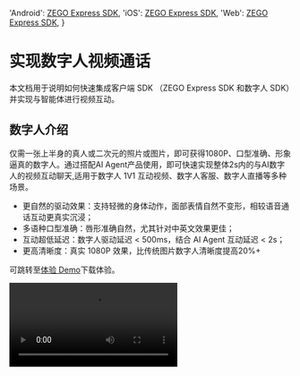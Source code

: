 

  'Android': <a href='https://doc-zh.zego.im/article/195' target='_blank'>ZEGO Express SDK</a>,
  'iOS': <a href='https://doc-zh.zego.im/article/196' target='_blank'>ZEGO Express SDK</a>,
  'Web': <a href='https://doc-zh.zego.im/article/199' target='_blank'>ZEGO Express SDK</a>,
}

# 实现数字人视频通话


本文档用于说明如何快速集成客户端 SDK （ZEGO Express SDK 和数字人 SDK）并实现与智能体进行视频互动。

## 数字人介绍

仅需一张上半身的真人或二次元的照片或图片，即可获得1080P、口型准确、形象逼真的数字人。通过搭配AI Agent产品使用，即可快速实现整体2s内的与AI数字人的视频互动聊天,适用于数字人 1V1 互动视频、数字人客服、数字人直播等多种场景。

- 更自然的驱动效果：支持轻微的身体动作，面部表情自然不变形，相较语音通话互动更真实沉浸；
- 多语种口型准确：唇形准确自然，尤其针对中英文效果更佳；
- 互动超低延迟：数字人驱动延迟 < 500ms，结合 AI Agent 互动延迟 < 2s；
- 更高清晰度：真实 1080P 效果，比传统图片数字人清晰度提高20%+

可跳转至[体验 Demo](./introduction/demo.mdx)下载体验。

<Video src="https://media-resource.spreading.io/docuo/workspace564/27e54a759d23575969552654cb45bf89/9f0143abe9.mp4" />


## 前提条件

- 已在 [ZEGO 控制台](https://console.zego.im/) 创建项目，并申请有效的 AppID 和 AppSign，详情请参考 [控制台 - 项目信息](https://doc-zh.zego.im/article/12107)。
- 已联系 ZEGO 技术支持开通数字人 PaaS 服务和相关接口的权限。
- 已联系 ZEGO 技术支持创建数字人。
:::if{props.platform="undefined|iOS"}
- 已联系 ZEGO 技术支持获取支持 AI 回声消除的 {getPlatformData(props,expressSDKMap)}，并集成到您的项目中。
:::
:::if{props.platform="Web"}
- 已联系 ZEGO 技术支持获取支持 AI 降噪的 {getPlatformData(props,expressSDKMap)}，并集成到您的项目中。
:::
- 已按 [业务后台快速开始指引](/aiagent-server/quick-start-with-digital-human) 集成了 AI Agent 相关服务端 API。

## 示例代码
以下是客户端示例代码，，您可以参考示例代码来实现自己的业务逻辑。

<CardGroup cols={2}>
:::if{props.platform=undefined}
<Card title="Android 客户端示例代码" href="https://github.com/ZEGOCLOUD/ai_agent_quick_start/tree/master/android" target="_blank">
包含最基本的登录、推流、拉流、展示数字人、退出房间等能力。
</Card>
:::
:::if{props.platform="iOS"}
<Card title="iOS 客户端示例代码" href="https://github.com/ZEGOCLOUD/ai_agent_quick_start/tree/master/ios" target="_blank">
包含最基本的登录、推流、拉流、展示数字人、退出房间等能力。
</Card>
:::
:::if{props.platform="flutter"}
<Card title="iOS 客户端示例代码" href="https://github.com/ZEGOCLOUD/ai_agent_quick_start/tree/master/flutter" target="_blank">
包含最基本的登录、推流、拉流、展示数字人、退出房间等能力。
</Card>
:::
:::if{props.platform="Web"}
<Card title="Web 客户端示例代码" href="https://github.com/ZEGOCLOUD/ai_agent_quick_start/tree/master/web" target="_blank">
包含最基本的登录、推流、拉流、退出房间等能力。
</Card>
:::
</CardGroup>

以下视频演示了如何跑通服务端和客户端（Web）示例代码并跟数字人智能体进行视频互动。
<Video src="https://media-resource.spreading.io/docuo/workspace564/27e54a759d23575969552654cb45bf89/4b68fbedda.mp4" />

## 整体业务流程

1. 服务端，参考[业务后台快速开始](/aiagent-server/quick-start)文档跑通业务后台示例代码，部署好业务后台
    - 接入实时互动 AI Agent API 管理智能体。
:::if{props.platform="Web"}
2. 客户端，跑通示例代码
    - 通过业务后台创建和管理智能体。
    - 集成 ZEGO Express SDK 完成实时通信。
:::
:::if{props.platform="undefined|iOS"}
2. 客户端，跑通示例代码
    - 通过业务后台创建和管理智能体。
    - 集成 ZEGO Express SDK 和数字人 SDK 完成实时通信。
:::


完成以上两个步骤后即可实现将智能体加入房间并与真实用户进行实时互动。

```mermaid
sequenceDiagram
    participant 客户端
    participant 业务后台
    participant AI Agent 后台
    
    业务后台->>业务后台: 注册智能体
    业务后台->>AI Agent 后台: 注册智能体
    AI Agent 后台-->>业务后台: 

    客户端->>业务后台: 通知业务后台开始通话
    业务后台->>AI Agent 后台: 创建数字人智能体实例
    AI Agent 后台->>AI Agent 后台: 数字人智能体登录房间并推流、拉用户流
    AI Agent 后台-->>业务后台: 数字人配置
    业务后台-->>客户端: 数字人配置

    客户端->>客户端: 初始化数字人 SDK 并设置数字人配置

    客户端->>业务后台: 请求 Token
    业务后台-->>客户端: Token
    
    客户端->>客户端: 初始化 ZEGO Express SDK 后登录房间并推流
    
    客户端->>客户端: 用户拉智能体流并且把帧数据和 SEI 数据传给数字人 SDK
    
    客户端->>业务后台: 通知业务后台停止通话
    业务后台->>AI Agent 后台: 删除智能体实例
    AI Agent 后台-->>业务后台: 
    业务后台-->>客户端: 
    
    客户端->>客户端: 用户停止推流并退出房间
    客户端->>客户端: 用户退出数字人 SDK
```

## 核心能力实现

### 集成 ZEGO Express SDK

:::if{props.platform=undefined}

请参考 [集成 SDK > 2.2 > 方式2](https://doc-zh.zego.im/article/3575#2) 手动集成 SDK。集成 SDK 后按以下步骤初始化 ZegoExpressEngine。

<div>
<Steps>
<Step title="添加权限声明">
进入 "app/src/main" 目录，打开 "AndroidManifest.xml" 文件，添加权限。
```xml AndroidManifest.xml
<uses-permission android:name="android.permission.ACCESS_NETWORK_STATE" />
<uses-permission android:name="android.permission.INTERNET" />
<uses-permission android:name="android.permission.RECORD_AUDIO" /> 
```
</Step>
<Step title="运行时申请录音权限">
```java
private final ActivityResultLauncher<String> requestPermissionLauncher = registerForActivityResult(
    new ActivityResultContracts.RequestPermission(), new ActivityResultCallback<Boolean>() {
        @Override
        public void onActivityResult(Boolean isGranted) {
            if (isGranted) {
                // 同意权限
            }
        }
    });
//发起请求
requestPermissionLauncher.launch(Manifest.permission.RECORD_AUDIO);
```
</Step>
<Step title="创建并初始化 ZegoExpressEngine">
```java {3}
ZegoEngineProfile zegoEngineProfile = new ZegoEngineProfile();
zegoEngineProfile.appID = ; // 从即构控制台获取的 appId
zegoEngineProfile.scenario = ZegoScenario.HIGH_QUALITY_CHATROOM;
zegoEngineProfile.application = getApplication();
ZegoExpressEngine.createEngine(zegoEngineProfile, null);
```
</Step>
</Steps>
</div>
:::

:::if{props.platform="iOS"}

请参考 [集成 SDK > 2.2 > 方式三](https://doc-zh.zego.im/article/3574#2_2) 手动集成 SDK。集成 SDK 后按以下步骤初始化 ZegoExpressEngine。

<div>
<Steps>
<Step title="在 Info.plist 文件声明必要的权限">
```xml Info.plist
<?xml version="1.0" encoding="UTF-8"?>
<!DOCTYPE plist PUBLIC "-//Apple//DTD PLIST 1.0//EN" "http://www.apple.com/DTDs/PropertyList-1.0.dtd">
<plist version="1.0">
<dict>
    ...
    <key>UIBackgroundModes</key>
    <array>
        <string>audio</string>
    </array>
    <key>NSMicrophoneUsageDescription</key>
    <string>需要访问麦克风以进行语音聊天</string>
</dict>
</plist>
```
</Step>
<Step title="运行时申请录音权限">
```objectivec
- (void)requestAudioPermission:(void(^)(BOOL granted))completion {
    /// 需要在项目的 Info.plist 文件中添加麦克风权限的使用说明
    AVAudioSession *audioSession = [AVAudioSession sharedInstance];
    [audioSession requestRecordPermission:^(BOOL granted) {
        dispatch_async(dispatch_get_main_queue(), ^{
            completion(granted);
        });
    }];
}
```
</Step>
<Step title="创建并初始化 ZegoExpressEngine">

```objectivec {4}
-(void)initZegoExpressEngine{
    ZegoEngineProfile* profile = [[ZegoEngineProfile alloc]init];
    profile.appID = kZegoPassAppId;
    profile.scenario = ZegoScenarioHighQualityChatroom; //设置该场景可以避免申请相机权限，接入方应按自己的业务场景设置具体值
    
    [ZegoExpressEngine createEngineWithProfile:profile eventHandler:self];
}
```
</Step>
</Steps>
</div>

:::

:::if{props.platform="flutter"}

请参考 [集成 SDK > 2.2 > 方式一](https://doc-zh.zego.im/article/13196#2_2) 手动集成 SDK。集成 SDK 后按以下步骤初始化 ZegoExpressEngine。
> 如果包含web平台,  请参考 [集成 SDK > 3.4](https://doc-zh.zego.im/article/13196#3_3) 手动引入 JS文件。

<div>
<Steps>
<Step title="进入 android/app/src/main 目录，打开 AndroidManifest.xml 文件，添加权限">
```xml AndroidManifest.xml
<uses-permission android:name="android.permission.RECORD_AUDIO" />
<uses-permission android:name="android.permission.MODIFY_AUDIO_SETTINGS" />
<uses-permission android:name="android.permission.INTERNET" />
<uses-permission android:name="android.permission.BLUETOOTH" />
<uses-permission android:name="android.permission.ACCESS_WIFI_STATE" />
<uses-permission android:name="android.permission.ACCESS_NETWORK_STATE" />
```
</Step>
<Step title="进入 ios/Runner 目录，打开 Info.plist 文件，添加权限">
```xml Info.plist
<?xml version="1.0" encoding="UTF-8"?>
<!DOCTYPE plist PUBLIC "-//Apple//DTD PLIST 1.0//EN" "http://www.apple.com/DTDs/PropertyList-1.0.dtd">
<plist version="1.0">
<dict>
    ...
    <key>UIBackgroundModes</key>
    <array>
        <string>audio</string>
    </array>
    <key>NSMicrophoneUsageDescription</key>
    <string>需要访问麦克风以进行语音聊天</string>
</dict>
</plist>
```
</Step>
<Step title="进入 ios 目录，打开 Podfile 文件，添加权限">
```xml Podfile {5-12}
post_install do |installer|
  installer.pods_project.targets.each do |target|
    flutter_additional_ios_build_settings(target)

    # Start of the permission_handler configuration
    target.build_configurations.each do |config|
      config.build_settings['GCC_PREPROCESSOR_DEFINITIONS'] ||= [
        '$(inherited)',
        'PERMISSION_MICROPHONE=1',
      ]
    end
    # End of the permission_handler configuration
  end
end
```
</Step>
<Step title="运行时申请麦克风权限">
```dart
import 'package:permission_handler/permission_handler.dart';

void main() {
  WidgetsFlutterBinding.ensureInitialized();

  Permission.microphone.request().then((status) {
    runApp(const MyApp());
  });
}
```
</Step>
<Step title="创建并初始化 ZegoExpressEngine">
```dart {3}
await ZegoExpressEngine.createEngineWithProfile(
  /// 设置该场景可以避免申请相机权限，接入方应按自己的业务场景设置具体值
  ZegoEngineProfile(ZegoKey.appId, ZegoScenario.HighQualityChatroom),
);
```
</Step>
</Steps>
</div>

:::

:::if{props.platform="Web"}

请参考 [集成 SDK > 方式 2](https://doc-zh.zego.im/article/6839#2_2) 手动集成 SDK。集成 SDK 后按以下步骤初始化 ZegoExpressEngine。

1 加载AI降噪模块

2 实例化 ZegoExpressEngine

3 检查系统要求（WebRTC 支持和麦克风权限）

```javascript {7,9,11}
import { ZegoExpressEngine } from "zego-express-engine-webrtc";
import { VoiceChanger } from "zego-express-engine-webrtc/voice-changer";

const appID = 1234567 // 从即构控制台获取
const server = 'xxx' // 从即构控制台获取
// 加载AI降噪模块
ZegoExpressEngine.use(VoiceChanger);
// 实例化 ZegoExpressEngine传入appId和server等配置
const zg = new ZegoExpressEngine(appID, server);
// 检查系统要求
const checkSystemRequirements = async () => {
    // 检测是否支持webRTC
    const rtc_sup = await zg.checkSystemRequirements("webRTC");
    if (!rtc_sup.result) {
      // 浏览器不支持webrtc
  }
    // 检测是否开启麦克风权限
    const mic_sup = await zg.checkSystemRequirements("microphone");
    if (!mic_sup.result) {
      // 未开启麦克风权限
  }
}
checkSystemRequirements()
```
:::

:::if{props.platform="undefined"}

### 集成数字人 SDK

<div>
数字人 SDK 已经发布在 maven 仓库，可参考以下代码集成 SDK 进项目。
<Steps>
<Step title="添加 `maven` 配置">
根据您的 Android Gradle 插件版本，选择对应的实现步骤。

<Tabs>
<Tab title="7.1.0 或更高版本">
进入项目的根目录，打开 `settings.gradle` 文件，在 `dependencyResolutionManagement` > `repositories` 中添加 maven 仓库，示例代码如下：
``` groovy {6}
dependencyResolutionManagement {
  repositoriesMode.set(RepositoriesMode.FAIL_ON_PROJECT_REPOS)
  repositories {
      google()
      mavenCentral()
      maven { url 'https://storage.zego.im/maven' }   // <- 添加这行。
  }
}
```
</Tab>
<Tab title="低于 7.1.0 的版本">
进入项目的根目录，打开 `build.gradle` 文件，在 `allprojects`->`repositories` 中添加 maven 仓库，示例代码如下：
```groovy
allprojects {
    repositories {
        google()
        mavenCentral()
        maven { url 'https://storage.zego.im/maven' }   // <- 添加这行。
    }
}
```
</Tab>
</Tabs>
</Step>
<Step title="修改您的 app 级别的 `build.gradle` 文件">
```groovy
dependencies {
    ...
    // 数字人 SDK 依赖
    implementation 'im.zego:digitalmobile:+'   

    // 数字人 SDK 用到的第三方库依赖
    implementation 'com.squareup.okhttp3:okhttp:4.9.3'
    implementation "com.google.code.gson:gson:2.9.1"
    implementation 'com.liulishuo.okdownload:okdownload:1.0.7'
    implementation 'com.liulishuo.okdownload:sqlite:1.0.7'
    implementation 'com.liulishuo.okdownload:okhttp:1.0.7'
}
```  
</Step>
</Steps>
</div>

:::

:::if{props.platform="iOS"}

### 集成数字人 SDK

<div>
<Steps>
  <Step title="下载最新版本的SDK">
    请下载最新版本的 [SDK](https://storage.zego.im/AIEffect/DigitalHuman/sdk/ios/ZegoDigitalMobile_1.0.1.0.xcframework.zip)。
  </Step>
  <Step title="解压SDK">
    将 SDK 包解压至项目目录下，例如 “libs” 文件夹下。
    <Frame width="512" height="auto" caption="">
      <img src="https://media-resource.spreading.io/docuo/workspace564/27e54a759d23575969552654cb45bf89/44f21dbec7.jpeg" alt="20250626-153505.jpeg"/>
    </Frame>
  </Step>
  <Step>
    选择 “TARGETS > General > Frameworks,Libraries,and Embedded Content” 菜单，添加 ZegoDigitalMobile.xcframework”，将 “Embed” 设置为 “Embed & Sign”。
    <Frame width="512" height="auto" caption="">
      <img src="https://media-resource.spreading.io/docuo/workspace564/27e54a759d23575969552654cb45bf89/2573630b6c.jpeg" alt="20250626-153759.jpeg"/>
    </Frame>
  </Step>
</Steps>
</div>

:::



### 通知业务后台开始通话

可在客户端真实用户进入房间后立即通知业务后台开始通话，异步调用可加降低通话接通时间。业务后台收到开始通话通知后，使用与客户端相同的 roomID 及关联的 userID 和 streamID 创建数字人智能体实例，这样数字人智能体就能与真实用户在同一个房间内进行相互推拉流实现视频互动。

请求业务后台的时候需要带上数字人参数，参数包括 **digital_human_id** 和 **config_id**。
- **digital_human_id** 是数字人 ID，请联系 ZEGO 技术支持获取。
- **config_id** 是数字人的配置 ID，不同平台使用不同的数字人配置， 数字人服务会根据 config_id 优化不同平台上的性能和效果，Android/iOS 请填写 **mobile**，Web 请填写 **web**。

<Accordion title="通知业务后台的示例代码" defaultOpen="false">

<Note title="说明">以下示例在通知业务后台开始通话时，并没有传递 roomID、userID、streamID 等参数，是因为本示例客户端与业务后台约定好了固定值。实际使用时，请根据业务需求传递对应的参数。</Note>

:::if{props.platform=undefined}
```java
// 通知业务后台开始通话
private void start() {
    String jsonContent;
    try {
        JSONObject jsonObject = new JSONObject();
        jsonObject.put("digital_human_id", Constant.digital_human_id); // 替换为实际的 数字人 ID
        jsonObject.put("config_id", "mobile"); 
        jsonContent = jsonObject.toString();
    } catch (JSONException e) {
        return;
    }

    RequestBody body = RequestBody.create(jsonContent, MediaType.parse("application/json; charset=utf-8"));
    Request request = new Request.Builder().url(Constant.BASE_URL + "/api/start-digital-human").post(body).build();
    new OkHttpClient.Builder().build().newCall(request).enqueue(new Callback() {
        @Override
        public void onFailure(@NonNull Call call, @NonNull IOException e) {
        }

        @Override
        public void onResponse(@NonNull Call call, @NonNull Response response) throws IOException {
            if (response.isSuccessful()) {
                String responseBody = response.body().string();
                try {
                    JSONObject json = new JSONObject(responseBody);
                    int errorCode = (int) json.get("code");
                    String digitalHumanConfig = (String) json.get("digital_human_config");   // 初始化数字人 sdk 需要使用
                    if (errorCode == 0) {
                        // 初始化数字人 SDK...
                    }
                } catch (JSONException e) {
                }
            }
        }
    });
}
```
:::
:::if{props.platform="iOS"}
```objectivec
// 通知业务后台开始通话
/**
 * 开始与AI智能体进行通话
 * 
 * @param completion 完成回调，返回操作结果
 * @discussion 该方法会向服务器发送开始通话的请求，用于初始化AI智能体实例
 */
- (void)doStartCallWithCompletion:(void (^)(NSInteger code, NSString *message, NSDictionary *data))completion {
    // 构建请求URL
    NSString *url = [NSString stringWithFormat:@"%@/api/start-digital-human", self.currentBaseURL];
    NSURL *requestURL = [NSURL URLWithString:url];
    
    // 创建请求
    NSMutableURLRequest *request = [[NSMutableURLRequest alloc] initWithURL:requestURL];
    request.HTTPMethod = @"POST";
    
    // 设置请求头
    [request setValue:@"application/json" forHTTPHeaderField:@"Content-Type"];
    
    // 创建请求参数
    NSMutableDictionary *params = [NSMutableDictionary dictionary];
    NSData *jsonData = [NSJSONSerialization dataWithJSONObject:params options:0 error:nil];
    request.HTTPBody = jsonData;
    
    // 创建会话
    NSURLSession *session = [NSURLSession sharedSession];
    
    // 发送请求
    NSURLSessionDataTask *task = [session dataTaskWithRequest:request
                                           completionHandler:^(NSData * _Nullable data,
                                                            NSURLResponse * _Nullable response,
                                                            NSError * _Nullable error) {
        dispatch_async(dispatch_get_main_queue(), ^{
            if (error) {
                if (completion) {
                    completion(-1, @"网络请求失败", nil);
                }
                return;
            }
            
            NSHTTPURLResponse *httpUrlResponse = (NSHTTPURLResponse *)response;
            if (httpUrlResponse.statusCode != 200) {
                if (completion) {
                    completion(httpUrlResponse.statusCode, 
                             [NSString stringWithFormat:@"服务器错误: %ld", (long)httpUrlResponse.statusCode],
                             nil);
                }
                return;
            }
            
            NSError *jsonError;
            NSDictionary *dict = [NSJSONSerialization JSONObjectWithData:data options:0 error:&jsonError];
            if (jsonError) {
                if (completion) {
                    completion(-2, @"解析响应数据失败", nil);
                }
                return;
            }
            
            // 解析响应数据
            NSInteger code = [dict[@"code"] integerValue];
            NSString *message = dict[@"message"];
            NSDictionary *responseData = dict[@"data"];
            
            if (completion) {
                completion(code, message, responseData);
            }
        });
    }];
    
    [task resume];
}
```
:::
:::if{props.platform="flutter"}
```dart
// 通知业务后台开始通话
Future<Map<String, dynamic>> startCall() async {
  try {
    final response = await http.post(
      Uri.parse('$_currentBaseUrl/api/start-digital-human'),
      headers: {'Content-Type': 'application/json'},
    );
    
    if (response.statusCode == 200) { 
      final json = jsonDecode(response.body);
      return json;
    }
    return {'code': -1, 'message': '请求失败'};
  } catch (e) {
    return {'code': -1, 'message': e.toString()};
  }
}
```
:::
:::if{props.platform="Web"}
```javascript
// 通知业务后台开始通话
async function startCall() {
  try {
    const response = await fetch(`${YOUR_SERVER_URL}/api/start-digital-human`, { // YOUR_SERVER_URL 为您的业务后台地址
      method: 'POST',
      headers: {
        'Content-Type': 'application/json',
      }
    });

    const data = await response.json();
    console.log('开始通话结果:', data);
    return data;
  } catch (error) {
    console.error('开始通话失败:', error);
    throw error;
  }
}
```
:::
</Accordion>


:::if{props.platform="undefined"}
### 初始化数字人 SDK 实例

需要先在 android 布局文件中添加数字人预览 view，数字人画面会渲染到该视图上。

```xml
<im.zego.digitalmobile.ZegoPreviewView
    android:id="@+id/preview_view"
    android:layout_width="match_parent"
    android:layout_height="match_parent" />
```

```java
String digitalHumanConfig = xxx; // 数字人配置，从业务后台创建数字人智能体实例接口返回的 DigitalHumanConfig 中获取
IZegoDigitalMobile digitalMobile = ZegoDigitalMobileFactory.create(this);   // 创建数字人 SDK 实例，可以创建多个实例显示不同的数字人
digitalMobile.start(digitalHumanConfig, null);   // 初始化数字人 SDK 实例，传入数字人配置
digitalMobile.attach(previewView);   // 绑定上面创建的预览 view，数字人会渲染到该 view 上
```
:::
:::if{props.platform="iOS"}
### 初始化数字人 SDK 实例

需要先在 View 中添加数字人预览 view，数字人会渲染到该视图上。

<div>
<Steps>
<Step title="声明数字人实例和View">
```objectivec
#import <ZegoDigitalMobile/ZegoDigitalMobile.h>

// 数字人 SDK 实例，可以创建多个实例显示不同的数字人
@property (nonatomic, strong) id<IZegoDigitalMobile> digitalMobile;
// 数字人预览 view，数字人会渲染到该 view 上
@property (nonatomic, strong) ZegoPreviewView *previewView;
```
</Step>
<Step title="创建并添加previewView">
```objectivec
- (void)setupPreviewView {
    self.previewView = [[ZegoPreviewView alloc] init];
    self.previewView.backgroundColor = [UIColor whiteColor];

    [self.view addSubview:self.previewView];
    [self.previewView mas_makeConstraints:^(MASConstraintMaker *make) {
        make.edges.equalTo(self.view);
    }];
}
```
</Step>
<Step title="初始化数字人 SDK 实例和绑定渲染View">
```objectivec
// 创建数字人 SDK 实例
self.digitalMobile = [ZegoDigitalMobileFactory create];
// 数字人配置，从业务后台创建数字人智能体实例接口返回的 DigitalHumanConfig 中获取
NSString *digitalHumanEncodeConfig = @"";
// 初始化数字人 SDK 实例，传入数字人配置
[self.digitalMobile start:digitalHumanEncodeConfig delegate:self];
// 绑定上面创建的预览 view，数字人会渲染到该 view 上
[self.digitalMobile attach:self.previewView];
```
</Step>
</Steps>
</div>
:::


:::if{props.platform="undefined|iOS"}

### 将 Express 数据同步给数字人 SDK

数字人 SDK 渲染画面时依赖 ZEGO Express SDK 的视频帧和 SEI 数据，所以需要开启 ZEGO Express SDK 的自定义视频渲染能力并且将 ZEGO Express SDK 的视频帧和 SEI 数据同步给数字人 SDK。

<Warning title="注意">
- 开启 ZEGO Express SDK 自定义视频渲染能力需要在调用 ZEGO Express SDK `startPublishingStream`、`startPlayingStream` 接口之前设置，否则无效。
</Warning>

:::

:::if{props.platform=undefined}

```java Express 开启自定义渲染
// 开启 Express 自定义渲染
ZegoCustomVideoRenderConfig renderConfig = new ZegoCustomVideoRenderConfig();
renderConfig.bufferType = ZegoVideoBufferType.RAW_DATA;
renderConfig.frameFormatSeries = ZegoVideoFrameFormatSeries.RGB;
renderConfig.enableEngineRender = false;
ZegoExpressEngine.getEngine().enableCustomVideoRender(true, renderConfig);
// 监听视频帧回调
ZegoExpressEngine.getEngine().setCustomVideoRenderHandler(new IZegoCustomVideoRenderHandler() {
    @Override
    public void onRemoteVideoFrameRawData(ByteBuffer[] data, int[] dataLength, ZegoVideoFrameParam param,
                                            String streamID) {
        IZegoDigitalMobile.ZegoVideoFrameParam digitalParam = new IZegoDigitalMobile.ZegoVideoFrameParam();
        digitalParam.format = IZegoDigitalMobile.ZegoVideoFrameFormat.getZegoVideoFrameFormat(param.format.value());
        digitalParam.height = param.height;
        digitalParam.width = param.width;
        digitalParam.rotation = param.rotation;
        for (int i = 0; i < 4; i++) {
            digitalParam.strides[i] = param.strides[i];
        }
        // 把 Express 视频帧数据传给数字人 SDK
        digitalMobile.onRemoteVideoFrameRawData(data, dataLength, digitalParam, streamID);
    }
});

// 监听 Express SEI 数据
ZegoExpressEngine.getEngine().setEventHandler(new IZegoEventHandler() {
    @Override
    public void onPlayerSyncRecvSEI(String streamID, byte[] data) {
        // 把 Express SEI 数据传给数字人 SDK
        digitalMobile.onPlayerSyncRecvSEI(streamID, data);
    }
});
```
:::

:::if{props.platform="iOS"}

```objectivec Express 开启自定义渲染
- (BOOL)enableCustomVideoRender {
    // 自定义渲染
    ZegoCustomVideoRenderConfig *renderConfig =
    [[ZegoCustomVideoRenderConfig alloc] init];
    // 选择 RawData 类型视频帧数据
    renderConfig.bufferType = ZegoVideoBufferTypeRawData;
    // 选择 RGB 色系数据格式
    renderConfig.frameFormatSeries = ZegoVideoFrameFormatSeriesRGB;
    // 指定在自定义视频渲染的同时引擎也渲染
    renderConfig.enableEngineRender = NO;
    
    ZegoExpressEngine *engine = [ZegoExpressEngine sharedEngine];
    if (!engine) {
        return NO;
    }
    
    [engine enableCustomVideoRender:YES config:renderConfig];
    [engine setCustomVideoRenderHandler:self];
    
    return YES;
}

#pragma mark - ZegoEventHandler

- (void)onRemoteVideoFrameRawData:(unsigned char **)data
                       dataLength:(unsigned int *)dataLength
                            param:(ZegoVideoFrameParam *)param
                         streamID:(NSString *)streamID {
    // 转换参数格式
    ZDMVideoFrameParam *digitalParam = [[ZDMVideoFrameParam alloc] init];
    digitalParam.format = (ZDMVideoFrameFormat)param.format;
    digitalParam.width = param.size.width;
    digitalParam.height = param.size.height;
    digitalParam.rotation = param.rotation;
    
    for (int i = 0; i < 4; i++) {
        [digitalParam setStride: param.strides[i] atIndex:i];
    }
    
    // 遍历所有数字人API进行数据回调
    for (id<IZegoDigitalMobile> digitalMobile in self.digitalMobileArray) {
        [digitalMobile onRemoteVideoFrameRawData:data dataLength:dataLength param:digitalParam streamID:streamID];
    }
}

- (void)onPlayerSyncRecvSEI:(NSData *)data streamID:(NSString *)streamID{
    // 遍历所有数字人API进行SEI数据回调
    for (id<IZegoDigitalMobile> digitalMobile in self.digitalMobileArray) {
        [digitalMobile onPlayerSyncRecvSEI:streamID data:data];
    }
}
```

:::





### 用户进入房间并推流

真实用户登录房间后推流。

:::if{props.platform="undefined|iOS"}
<Note title="说明">
在此场景下需要开启 AI 回声消除以获得更好的效果。
</Note>
:::
:::if{props.platform="Web"}
<Note title="说明">
在此场景下需要开启 AI 降噪以获得更好的效果。
</Note>
:::

登录用的 token 需要从您的业务后台获取，请参考完整示例代码。

<Note title="说明">
请确保 roomID、userID、streamID 在一个 ZEGO APPID 下是唯一的。
- roomID: 由用户自己定义生成规则,会用来登录 Express SDK 的房间。仅支持数字，英文字符 和 '~', '!', '@', '#', '$', '%', '^', '&', '*', '(', ')', '_', '+', '=', '-', '`', ';', '’', ',', '.', '\<', '\>', ''。如果需要与 Web SDK 互通，请不要使用 '%'。
- userID: 长度不超过32字节。仅支持数字，英文字符 和 '~', '!', '@', '#', '$', '%', '^', '&', '*', '(', ')', '_', '+', '=', '-', '`', ';', '’', ',', '.', '\<', '\>', '\'。如果需要与 Web SDK 互通，请不要使用 '%'。
- streamID: 长度不超过256字节。仅支持数字，英文字符 和 '-', '_'。
</Note>

:::if{props.platform=undefined}
```java 客户端登录房间并推流 {5-8,14-19,27-28,3}
private void loginRoom(String userId, String userName, String userName, String token,
    IZegoRoomLoginCallback callback) {
    ZegoEngineConfig config = new ZegoEngineConfig();
    HashMap<String, String> advanceConfig = new HashMap<String, String>();
    advanceConfig.put("set_audio_volume_ducking_mode", "1");
    advanceConfig.put("enable_rnd_volume_adaptive", "true");
    advanceConfig.put("sideinfo_callback_version", "3");                
    advanceConfig.put("sideinfo_bound_to_video_decoder", "true");       
    config.advancedConfig = advanceConfig;
    ZegoExpressEngine.setEngineConfig(config);
    ZegoExpressEngine.getEngine().setRoomScenario(ZegoScenario.HIGH_QUALITY_CHATROOM);
    ZegoExpressEngine.getEngine().setAudioDeviceMode(ZegoAudioDeviceMode.GENERAL);

    ZegoExpressEngine.getEngine().enableAEC(true);
    //请注意：开启 AI 回声消除需要联系 ZEGO 技术支持获取对应版本的 ZEGOExpress SDK
    ZegoExpressEngine.getEngine().setAECMode(ZegoAECMode.AI_AGGRESSIVE2);
    ZegoExpressEngine.getEngine().enableAGC(true);
    ZegoExpressEngine.getEngine().enableANS(true);
    ZegoExpressEngine.getEngine().setANSMode(ZegoANSMode.MEDIUM);

    ZegoRoomConfig roomConfig = new ZegoRoomConfig();
    roomConfig.isUserStatusNotify = true;
    roomConfig.token = token;  // 需要 token 鉴权，从您的业务后台获取，生成方式请参考ZEGO官网文档

    String roomId ;   // 自定义用来登录的房间的Id，格式请参考说明
    String userSteamID // 自定义用于推流的流Id，格式请参考说明
    ZegoExpressEngine.getEngine()
        .loginRoom(roomId, new ZegoUser(userId, userName), roomConfig, (errorCode, extendedData) -> {
            Timber.d(
                "loginRoom() called with: errorCode = [" + errorCode + "], extendedData = [" + extendedData + "]");
            if (errorCode == 0) {
                // 登录成功以后进行推流
                ZegoExpressEngine.getEngine().startPublishingStream(userSteamID);
                // 设置麦克风静音状态，false 表示不静音，true 表示静音
                ZegoExpressEngine.getEngine().muteMicrophone(false);
            }
            if (callback != null) {
                callback.onRoomLoginResult(errorCode, extendedData);
            }

        });
}
```
:::
:::if{props.platform="iOS"}
```objectivec 客户端登录房间并推流 {6-10,12,19-23,26}
// 记录智能体
self.streamToPlay = [self getAgentStreamID];

ZegoEngineConfig* engineConfig = [[ZegoEngineConfig alloc] init];
engineConfig.advancedConfig = @{
    @"set_audio_volume_ducking_mode":@1,/**该配置是用来做音量闪避的**/
    @"enable_rnd_volume_adaptive":@"true",/**该配置是用来做播放音量自适用**/
    //数字人
    @"sideinfo_callback_version":@(3),
    @"sideinfo_bound_to_video_decoder":@"true"
};
[ZegoExpressEngine setEngineConfig:engineConfig];

//这个设置只影响AEC（回声消除），我们这里设置为ModeGeneral，是会走我们自研的回声消除，这比较可控，
//如果其他选项，可能会走系统的回声消除，这在iphone手机上效果可能会更好，但如果在一些android机上效果可能不好
[[ZegoExpressEngine sharedEngine] setAudioDeviceMode:ZegoAudioDeviceModeGeneral];

//请注意：开启 AI 回声消除需要联系 ZEGO 技术支持获取对应的ZegoExpressionEngine.xcframework，具备该能力的版本还未发布官网
[[ZegoExpressEngine sharedEngine] enableAGC:TRUE];
[[ZegoExpressEngine sharedEngine] enableAEC:TRUE];
[[ZegoExpressEngine sharedEngine] setAECMode:ZegoAECModeAIAggressive2];
[[ZegoExpressEngine sharedEngine] enableANS:TRUE];
[[ZegoExpressEngine sharedEngine] setANSMode:ZegoANSModeMedium];

// 登录房间
[self loginRoom:^(int errorCode, NSDictionary *extendedData) {
    if (errorCode!=0) {
        NSString* errorMsg =[NSString stringWithFormat:@"进入语音房间失败:%d", errorCode];
        completion(NO, errorMsg);
        return;
    }
    
    //进房后开始推流
    [self startPushlishStream];
}];
```
:::
:::if{props.platform="flutter"}
```dart 客户端登录房间并推流 {11-21,25-27,30-33,40}
final String _userId = 'user_id_1';
final String _roomId = 'room_id_1';
final String _userStreamId = 'user_stream_id_1';

/// 生成 RTC Token [参考文档]（https://doc-zh.zego.im/article/14350）
final token = await getToken();
if (token.isEmpty) {
  return false;
}

/// 下面用来做应答延迟优化的，需要集成对应版本的ZegoExpressEngine sdk，请联系即构同学
ZegoExpressEngine.setEngineConfig(
  ZegoEngineConfig(
    advancedConfig: {
      /**该配置是用来做音量闪避的**/
      'set_audio_volume_ducking_mode': '1',
      /**该配置是用来做播放音量自适用**/
      'enable_rnd_volume_adaptive': 'true'
    },
  ),
);


/// 启用3A
ZegoExpressEngine.instance.enableAGC(true);
ZegoExpressEngine.instance.enableAEC(true);
if (!kIsWeb) {
  ZegoExpressEngine.instance.setAECMode(ZegoANSMode.AIAGGRESSIVE2);

  /// 这个设置只影响AEC（回声消除），我们这里设置为ModeGeneral，是会走我们自研的回声消除，这比较可控，
  /// 如果其他选项，可能会走系统的回声消除，这在iphone手机上效果可能会更好，但如果在一些android机上效果可能不好
  ZegoExpressEngine.instance.setAudioDeviceMode(
    ZegoAudioDeviceMode.General,
  );
}
ZegoExpressEngine.instance.enableANS(true);
ZegoExpressEngine.instance.setANSMode(ZegoANSMode.Medium);

/// 登录房间
final user = ZegoUser(_userId, _userId);
final roomConfig = ZegoRoomConfig.defaultConfig()
  ..isUserStatusNotify = true
  ..token = token;
final loginResult = await ZegoExpressEngine.instance.loginRoom(
  _roomId,
  user,
  config: roomConfig,
);
if (0 != loginResult.errorCode && 1002001 != loginResult.errorCode) {
  return false;
}

/// 开始推流（打开麦克风）
await ZegoExpressEngine.instance.muteMicrophone(false);
await ZegoExpressEngine.instance.startPublishingStream(_userStreamId);
```
:::
:::if{props.platform="Web"}

```javascript 客户端登录房间并推流 {22-25}
const userId = "" // 登录 Express SDK房间用户ID
const roomId = "" // RTC 房间 ID
const userStreamId = "" // 用户推流 ID
async function enterRoom() {
  try {
    // 生成 RTC Token [参考文档]（https://doc-zh.zego.im/article/7646）
    const token = await Api.getToken();
    // 登录房间
    await zg.loginRoom(roomId, token, {
      userID: userId,
      userName: "",
    });

    // 创建本地音频流
    const localStream = await zg.createZegoStream({
      camera: {
        video: false,
        audio: true,
      },
    });
    if (localStream) {
      // 推送本地流
      await zg.startPublishingStream(userStreamId, localStream);
      // 开启AI降噪（需要特殊编包的 ZEGO Express SDK）
      const enableResult = await zg.enableAiDenoise(localStream, true);
      if (enableResult.errorCode === 0) {
        return zg.setAiDenoiseMode(localStream, 1);
      }
    }
  } catch (error) {
    console.error("进入房间失败:", error);
    throw error;
  }
}
enterRoom()
```
:::

### 拉智能体流

默认只有一个真实用户及智能体在同一个房间内，所以拉流时默认新增的就是智能体流。

:::if{props.platform=undefined}

```java 客户端拉智能体的流 {9-12}
// 监听流回调和拉流
ZegoExpressEngine.getEngine().setEventHandler(new IZegoEventHandler() {
    @Override
    // 房间内其他用户推流/停止推流时，我们会在这里收到相应用户的音视频流增减的通知
    public void onRoomStreamUpdate(String roomID, ZegoUpdateType updateType, ArrayList<ZegoStream> streamList, JSONObject extendedData) {
        super.onRoomStreamUpdate(roomID, updateType, streamList, extendedData);
        //当 updateType 为 ZegoUpdateType.ADD 时，代表有音视频流新增，此时我们可以调用 startPlayingStream 接口拉取该音视频流
        if (updateType == ZegoUpdateType.ADD) {
            ZegoStream stream = streamList.get(0);
            // 默认新增是智能体流，直接拉流
            ZegoExpressEngine.getEngine().setPlayStreamBufferIntervalRange(stream.streamID, 100, 2000);  // 设置 buffer 优化体验
            ZegoExpressEngine.getEngine().startPlayingStream(stream.streamID);
        }
    }
});
```
:::
:::if{props.platform="iOS"}

```objectivec 客户端拉智能体的流 {10}
//监听房间流信息更新状态，拉取智能体流播放
- (void)onRoomStreamUpdate:(ZegoUpdateType)updateType
                streamList:(NSArray<ZegoStream *> *)streamList
              extendedData:(nullable NSDictionary *)extendedData
                    roomID:(NSString *)roomID{    
    if (updateType == ZegoUpdateTypeAdd) {
        for (int i=0; i<streamList.count; i++) {
            ZegoStream* item = [streamList objectAtIndex:i];
            
            [self startPlayStream:item.streamID];
        }
    } else if(updateType == ZegoUpdateTypeDelete) {
        for (int i=0; i<streamList.count; i++) {
            ZegoStream* item = [streamList objectAtIndex:i];
            [[ZegoExpressEngine sharedEngine] stopPlayingStream:item.streamID];
        }
    }
}
```
:::
:::if{props.platform="flutter"}
```dart 客户端拉智能体的流
  ZegoExpressEngine.onRoomStreamUpdate = _onRoomStreamUpdate;

  void _onRoomStreamUpdate(
    String roomID,
    ZegoUpdateType updateType,
    List<ZegoStream> streamList,
    Map<String, dynamic> extendedData,
  ) {
    if (updateType == ZegoUpdateType.Add) {
      for (var stream in streamList) {
        ZegoExpressEngine.instance.startPlayingStream(stream.streamID);
      }
    } else if (updateType == ZegoUpdateType.Delete) {
      for (var stream in streamList) {
        ZegoExpressEngine.instance.stopPlayingStream(stream.streamID);
      }
    }
  }
```
:::
:::if{props.platform="Web"}

```javascript 客户端拉智能体的流 {9}
// 监听远端流更新事件
function setupEvent() {
  zg.on("roomStreamUpdate",
    async (roomID, updateType, streamList) => {
      if (updateType === "ADD" && streamList.length > 0) {
        try {
          for (const stream of streamList) {
            // 拉智能体流
            const mediaStream = await zg.startPlayingStream(stream.streamID);
            if (!mediaStream) return;
            const remoteView = await zg.createRemoteStreamView(mediaStream);
            if (remoteView) {
             // 这里需要页面上有个id为remoteSteamView的容器接收智能体流 [参考文档]（https://doc-zh.zego.im/article/api?doc=Express_Video_SDK_API~javascript_web~class~ZegoStreamView）
              remoteView.play("remoteSteamView", {
                enableAutoplayDialog: false,
              });
            }
          }
        } catch (error) {
          console.error("拉流失败:", error);
        }
      }
    }
  );
}
```
:::


恭喜你🎉！完成这一步骤后，您已经可以用语音问智能体任何问题，智能体都会回答您的问题！

### 退出房间结束通话

客户端调用退出登录接口退出房间，并停止推拉流。同时通知业务后台本次通话结束。业务后台收到结束通话通知后会删除智能体实例，智能体实例会自动退出房间并停止推拉流。最后再调用数字人 SDK 退出接口，这样一次完整的互动就结束了。

:::if{props.platform=undefined}
```java {4,16}
// 通知业务后台结束通话
private void stop() {
    RequestBody body = RequestBody.create("", MediaType.parse("application/json; charset=utf-8"));
    Request request = new Request.Builder().url(YOUR_SERVER_URL + "/api/stop").post(body).build();

    new OkHttpClient.Builder().build().newCall(request).enqueue(new Callback() {
        @Override
        public void onFailure(@NonNull Call call, @NonNull IOException e) {

        }

        @Override
        public void onResponse(@NonNull Call call, @NonNull Response response) throws IOException {
            if (response.isSuccessful()) {
                // 退出房间
                ZegoExpressEngine.getEngine().logoutRoom();
                // 退出数字人 SDK
                digitalMobile.stop();
            }
        }
    });
}

```
:::
:::if{props.platform="iOS"}
```objectivec {9,69}
/**
 * 通知业务后台结束通话
 * 
 * @param completion 完成回调，返回操作结果
 * @discussion 该方法会向服务器发送结束通话的请求，用于释放AI智能体实例
 */
- (void)doStopCallWithCompletion:(void (^)(NSInteger code, NSString *message, NSDictionary *data))completion {
    // 构建请求URL
    NSString *url = [NSString stringWithFormat:@"%@/api/stop", self.currentBaseURL];
    NSURL *requestURL = [NSURL URLWithString:url];
    
    // 创建请求
    NSMutableURLRequest *request = [[NSMutableURLRequest alloc] initWithURL:requestURL];
    request.HTTPMethod = @"POST";
    
    // 设置请求头
    [request setValue:@"application/json" forHTTPHeaderField:@"Content-Type"];
    
    // 创建请求参数
    NSMutableDictionary *params = [NSMutableDictionary dictionary];
    NSData *jsonData = [NSJSONSerialization dataWithJSONObject:params options:0 error:nil];
    request.HTTPBody = jsonData;
    
    // 创建会话
    NSURLSession *session = [NSURLSession sharedSession];
    
    // 发送请求
    NSURLSessionDataTask *task = [session dataTaskWithRequest:request
                                           completionHandler:^(NSData * _Nullable data,
                                                            NSURLResponse * _Nullable response,
                                                            NSError * _Nullable error) {
        dispatch_async(dispatch_get_main_queue(), ^{
            if (error) {
                if (completion) {
                    completion(-1, @"网络请求失败", nil);
                }
                return;
            }
            
            NSHTTPURLResponse *httpUrlResponse = (NSHTTPURLResponse *)response;
            if (httpUrlResponse.statusCode != 200) {
                if (completion) {
                    completion(httpUrlResponse.statusCode, 
                             [NSString stringWithFormat:@"服务器错误: %ld", (long)httpUrlResponse.statusCode],
                             nil);
                }
                return;
            }
            
            NSError *jsonError;
            NSDictionary *dict = [NSJSONSerialization JSONObjectWithData:data options:0 error:&jsonError];
            if (jsonError) {
                if (completion) {
                    completion(-2, @"解析响应数据失败", nil);
                }
                return;
            }
            
            // 解析响应数据
            NSInteger code = [dict[@"code"] integerValue];
            NSString *message = dict[@"message"];
            NSDictionary *responseData = dict[@"data"];
            
            if (completion) {
                completion(code, message, responseData);
            }

            // 退出房间
            [[ZegoExpressEngine sharedEngine] logoutRoom];
        });
    }];
    
    [task resume];
}
```
:::
:::if{props.platform="flutter"}
```dart
// 通知业务后台结束通话
Future<Map<String, dynamic>> stopCall() async {
  try {
    final response = await http.post(
      Uri.parse('$_currentBaseUrl/api/stop'),
      headers: {'Content-Type': 'application/json'},
    );
    
    if (response.statusCode == 200) {
      final json = jsonDecode(response.body);
      return json;
    }
    return {'code': -1, 'message': '请求失败'};
  } catch (e) {
    return {'code': -1, 'message': e.toString()};
  }
}

/// 停止与AI智能体的会话
Future<bool> stop() async {
  stopCall();

  final String _roomId = 'room_id_1';

  final engine = ZegoExpressEngine.instance;

  /// 停止推流
  await engine.stopPublishingStream();

  /// 登出房间
  await engine.logoutRoom(_roomId);

  return true;
}
```
:::
:::if{props.platform="Web"}
```javascript {4,21}
// 退出房间
async function stopCall() {
  try {
    const response = await fetch(`${YOUR_SERVER_URL}/api/stop`, { // YOUR_SERVER_URL 为您的业务后台地址
      method: 'POST',
      headers: {
        'Content-Type': 'application/json',
      }
    });

    const data = await response.json();
    console.log('结束通话结果:', data);
    return data;
  } catch (error) {
    console.error('结束通话失败:', error);
    throw error;
  }
}
stopCall();
zg.destroyLocalStream(localStream);
zg.logoutRoom();
```
:::


以上就是您实现与数字人智能体进行实时互动的完整核心流程。

## ZEGO Express SDK 最佳配置实践

为了获得最佳的音频通话体验，建议按照以下最佳实践配置 ZEGO Express SDK。这些配置可以显著提升智能体视频交互的质量。

:::if{props.platform="undefined|iOS"}

**进房间前设置：**
<div>
- 开启传统音频 3A 处理（回声消除AEC、自动增益控制AGC、噪声抑制ANS）
- 设置房间的使用场景为高品质语聊房场景，SDK 会针对不同的场景采取不同的优化策略
- 设置音频设备模式为默认模式
- 开启 AI 回声消除，提高回声消除效果（该功能需要联系 ZEGO 技术支持获取对应版本的 ZEGOExpress SDK）
- 配置音量闪避，避免声音冲突
- 启用播放音量自适应，提升用户体验
- 启用 AI 降噪，设置适当的噪声抑制级别
- 启用 SEI 和视频帧同步回调，确保数字人能够正确渲染视频帧
</div>
:::

:::if{props.platform=undefined}

```java
ZegoEngineConfig config = new ZegoEngineConfig();
HashMap<String, String> advanceConfig = new HashMap<String, String>();
// 配置音量闪避，避免声音冲突
advanceConfig.put("set_audio_volume_ducking_mode", "1");
// 启用播放音量自适应
advanceConfig.put("enable_rnd_volume_adaptive", "true");
// 启用 SEI 和视频帧同步回调，确保数字人能够正确渲染视频帧
advanceConfig.put("sideinfo_callback_version", "3");                
advanceConfig.put("sideinfo_bound_to_video_decoder", "true");
config.advancedConfig = advanceConfig;
ZegoExpressEngine.setEngineConfig(config);
//设置房间的使用场景为高品质语聊房场景
ZegoExpressEngine.getEngine().setRoomScenario(ZegoScenario.HIGH_QUALITY_CHATROOM);
// 设置音频设备模式  默认模式
ZegoExpressEngine.getEngine().setAudioDeviceMode(ZegoAudioDeviceMode.GENERAL);
// 开启传统音频 3A 处理
ZegoExpressEngine.getEngine().enableAEC(true);
ZegoExpressEngine.getEngine().enableAGC(true);
ZegoExpressEngine.getEngine().enableANS(true);
// 开启 AI 回声消除，请注意：开启 AI 回声消除需要联系 ZEGO 技术支持获取对应版本的 ZEGOExpress SDK
ZegoExpressEngine.getEngine().setAECMode(ZegoAECMode.AI_AGGRESSIVE2);
// 开启 AI 降噪，适度的噪声抑制
ZegoExpressEngine.getEngine().setANSMode(ZegoANSMode.MEDIUM);
```
:::

:::if{props.platform="iOS"}

```objectivec
ZegoEngineProfile* profile = [[ZegoEngineProfile alloc]init];
profile.appID = kZegoAppId;
profile.scenario = ZegoScenarioHighQualityChatroom; //高品质语聊房场景，设置该场景可以避免申请相机权限，接入方应按自己的业务场景设置具体值
ZegoEngineConfig* engineConfig = [[ZegoEngineConfig alloc] init];
engineConfig.advancedConfig = @{
    @"set_audio_volume_ducking_mode":@1,/**配置音量闪避，避免声音冲突**/
    @"enable_rnd_volume_adaptive":@"true",/**启用播放音量自适应**/
    @"sideinfo_callback_version":@(3),
    @"sideinfo_bound_to_video_decoder":@"true"
};
[ZegoExpressEngine setEngineConfig:engineConfig];
[ZegoExpressEngine createEngineWithProfile:profile eventHandler:self];
// 开启传统音频 3A 处理
[[ZegoExpressEngine sharedEngine] enableAGC:TRUE];
[[ZegoExpressEngine sharedEngine] enableAEC:TRUE];
[[ZegoExpressEngine sharedEngine] enableANS:TRUE];
// 开启 AI 回声消除，请注意：开启 AI 回声消除需要联系 ZEGO 技术支持获取对应版本的 ZEGOExpress SDK
[[ZegoExpressEngine sharedEngine] setAECMode:ZegoAECModeAIAggressive2];
// 开启 AI 降噪，适度的噪声抑制
[[ZegoExpressEngine sharedEngine] setANSMode:ZegoANSModeMedium];

```
:::

**拉流前设置：**
<div>
- 设置拉流播放缓存自适应调整的区间范围，优化拉流体验
</div>
:::if{props.platform="undefined"}

```java
ZegoExpressEngine.getEngine().setPlayStreamBufferIntervalRange(stream.streamID, 100, 2000); 
ZegoExpressEngine.getEngine().startPlayingStream(stream.streamID);
```
:::


:::if{props.platform="iOS"}
```objectivec {1}
    [[ZegoExpressEngine sharedEngine] setPlayStreamBufferIntervalRange:streamId min:100 max:2000];

    [[ZegoExpressEngine sharedEngine] startPlayingStream:streamId];
```
:::

:::if{props.platform="Web"}
```javascript {4}
const playOption = {
  jitterBufferTarget: 500,
}
zg.startPlayingStream(streamId, playOption);
```
:::

:::if{props.platform="Web"}

<div>
- 开启传统音频 3A 处理（回声消除AEC、自动增益控制AGC、噪声抑制ANS）
- 设置房间的使用场景为高品质语聊房场景，SDK 会针对不同的场景采取不同的优化策略
- 加载 [AI 降噪](https://doc-zh.zego.im/article/16459)模块，设置均衡模式模式（该功能需要联系 ZEGO 技术支持获取对应版本的 ZEGOExpress SDK）
- 推流时，设置推流参数配置自动切换为可用的 `videoCodec`
</div>

```javascript
// 引入必要的模块
import { ZegoExpressEngine } from "zego-express-engine-webrtc";
import { VoiceChanger } from "zego-express-engine-webrtc/voice-changer";

// 加载音频处理模块，需要在 new ZegoExpressEngine 前调用
ZegoExpressEngine.use(VoiceChanger);

// 实例化 ZegoExpressEngine，设置房间的使用场景为高品质语聊房场景
const zg = new ZegoExpressEngine(appid, server, { scenario: 7 })

// 传统音频 3A 处理，SDK 默认开启

// 创建本地媒体流
const localStream = await zg.createZegoStream();

// 创建本地媒体流后开启 AI 降噪
await zg.enableAiDenoise(localstream, true);
// 设置为AIBalanced
await zg.setAiDenoiseMode(localstream, 1);

// 推送本地媒体流，需要设置自动切换为可用的 videoCodec
await zg.startPublishingStream(userStreamId, localStream, {
  enableAutoSwitchVideoCodec: true,
});

// 检查系统要求
async function checkSystemRequirements() {
  // 检测是否支持WebRTC
  const rtcSupport = await zg.checkSystemRequirements("webRTC");
  if (!rtcSupport.result) {
    console.error("浏览器不支持WebRTC");
    return false;
  }
  
  // 检测麦克风权限
  const micSupport = await zg.checkSystemRequirements("microphone");
  if (!micSupport.result) {
    console.error("未获得麦克风权限");
    return false;
  }
  
  return true;
}
```

## 其他优化建议
<div>
- **浏览器兼容性**：推荐使用 Chrome、Firefox、Safari 等现代浏览器的最新版本
- **网络环境**：确保网络连接稳定，建议使用有线网络或信号良好的Wi-Fi
- **音频设备**：使用质量较好的麦克风和扬声器
- **页面优化**：避免在同一页面运行过多JavaScript任务，可能会影响音频处理性能
- **HTTPS环境**：在生产环境中使用HTTPS协议，以确保获取麦克风权限
</div>
:::


## 监听异常回调

<Warning title="注意">由于 LLM 和 TTS 等参数比较多且复杂，在接入测试过程中容易因为参数配置错误导致的智能体不回答或者不说话等各种异常问题。我们强烈建议您在接入测试过程中监听异常回调，并根据回调信息快速排查问题。</Warning>

<Card title="接收回调" href="/aiagent-server/callbacks/receiving-callback" target="_blank">
点击查看监听异常回调指引。监听回调中 Event 为 Exception 的事件。通过 Data.Code 和 Data.Message 可以快速定位问题。
</Card>